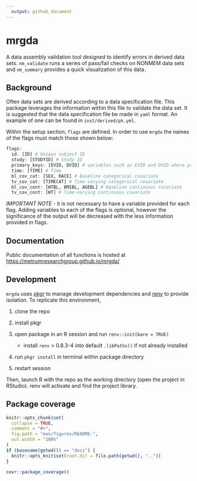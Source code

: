 ```yaml
---
  output: github_document
---
```


<!-- README.md is generated from README.Rmd. Please edit that file -->

# mrgda
A data assembly validation tool designed to identify errors in derived data sets. 
`nm_validate` runs a series of pass/fail checks on NONMEM data sets and `nm_summary` 
provides a quick visualization of this data.

## Background
Often data sets are derived according to a data specification file. This package 
leverages the information within this file to validate the data set. It is suggested
that the data specification file be made in `yaml` format. An example of one can be 
found in `inst/derived/pk.yml`.

Within the setup section, `flags` are defined. In order to use `mrgda` the
names of the flags must match those shown below:

```r
flags:
  id: [ID] # Unique subject ID
  study: [STUDYID] # Study ID
  primary_keys: [EVID, DVID] # variables such as EVID and DVID where you anticipate no duplicate combinations
  time: [TIME] # Time
  bl_cov_cat: [SEX, RACE] # Baseline categorical covariate
  tv_cov_cat: [TIMECAT] # Time-varying categorical covariate
  bl_cov_cont: [WTBL, BMIBL, AGEBL] # Baseline continuous covariate
  tv_cov_cont: [WT] # Time-varying continuous covariate
```

*IMPORTANT NOTE* - it is not necessary to have a variable provided for each flag. Adding variables to each of the flags is optional, 
however the significance of the output will be decreased with the less information provided in flags.

## Documentation
Public documentation of all functions is hosted at [https://metrumresearchgroup.github.io/mrgda/](https://metrumresearchgroup.github.io/mrgda/)

## Development

`mrgda` uses [pkgr](https://github.com/metrumresearchgroup/pkgr) to manage
development dependencies and [renv](https://rstudio.github.io/renv/) to
provide isolation. To replicate this environment,

1.  clone the repo

2.  install pkgr

3.  open package in an R session and run `renv::init(bare = TRUE)`

    -   install `renv` \> 0.8.3-4 into default `.libPaths()` if not
        already installed

4.  run `pkgr install` in terminal within package directory

5.  restart session

Then, launch R with the repo as the working directory (open the project
in RStudio). renv will activate and find the project library.

## Package coverage

```r
knitr::opts_chunk$set(
  collapse = TRUE,
  comment = "#>",
  fig.path = "man/figures/README-",
  out.width = "100%"
)
if (basename(getwd()) == "docs") {
  knitr::opts_knit$set(root.dir = file.path(getwd(), ".."))
}

```

```r
covr::package_coverage()
```
